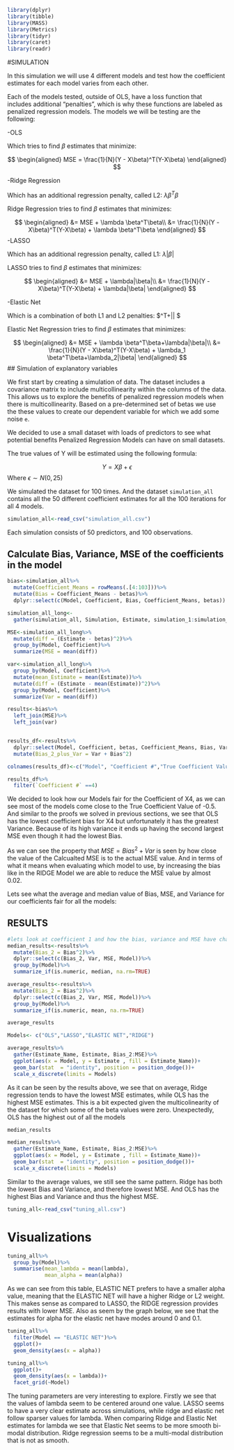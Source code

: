 


```r
library(dplyr)
library(tibble)
library(MASS) 
library(Metrics)
library(tidyr)
library(caret)
library(readr)
```

#SIMULATION

In this simulation we will use 4 different models and test how the coefficient estimates for each model varies from each other. 

Each of the models tested, outside of OLS, have a loss function that includes additional "penalties", which is why these functions are labeled as penalized regression models. The models we will be testing are the following:

-OLS

Which tries to find $\beta$ estimates that minimize:

$$
\begin{aligned}
MSE = \frac{1}{N}(Y - X\beta)^T(Y-X\beta)
\end{aligned}
$$

-Ridge Regression

Which has an additional regression penalty, called L2: $\lambda \beta^T\beta$

Ridge Regression tries to find $\beta$ estimates that minimizes:


$$
\begin{aligned}
&= MSE  +  \lambda \beta^T\beta\\
&= \frac{1}{N}(Y - X\beta)^T(Y-X\beta) + \lambda \beta^T\beta
\end{aligned}
$$
-LASSO

Which has an additional regression penalty, called L1: $\lambda|\beta|$

LASSO tries to find $\beta$ estimates that minimizes:

$$
\begin{aligned}
&= MSE  +  \lambda|\beta|\\
&= \frac{1}{N}(Y - X\beta)^T(Y-X\beta) +  \lambda|\beta|
\end{aligned}
$$

-Elastic Net

Which is a combination of both L1 and L2 penalties: $\lambda \beta^T\beta+\lambda|\beta| $

Elastic Net Regression tries to find $\beta$ estimates that minimizes:

$$
\begin{aligned}
&= MSE  +  \lambda \beta^T\beta+\lambda|\beta|\\
&= \frac{1}{N}(Y - X\beta)^T(Y-X\beta) + \lambda_1 \beta^T\beta+\lambda_2|\beta|
\end{aligned}
$$
## Simulation of explanatory variables

We first start by creating a simulation of data. The dataset includes a covariance matrix to include multicollinearity within the columns of the data. This allows us to explore the benefits of penalized regression models when there is multicollinearity. Based on a pre-determined set of betas we use the these values to create our dependent variable for which we add some noise `e`. 

We decided to use a small dataset with loads of predictors to see what potential benefits Penalized Regression Models can have on  small datasets. 

The true values of Y will be estimated using the following formula:

$$
Y = X\beta + \epsilon 
$$
Where $\epsilon \sim N(0,25)$

We simulated the dataset for 100 times. And the dataset `simulation_all` contains all the 50 different coefficient estimates for all the 100 iterations for all 4 models. 


```r
simulation_all<-read_csv("simulation_all.csv")
```

Each simulation consists of 50 predictors, and 100 observations. 


## Calculate Bias, Variance, MSE of the coefficients in the model

```r
bias<-simulation_all%>%
  mutate(Coefficient_Means = rowMeans(.[4:103]))%>%
  mutate(Bias = Coefficient_Means - betas)%>%
  dplyr::select(c(Model, Coefficient, Bias, Coefficient_Means, betas))

simulation_all_long<-
  gather(simulation_all, Simulation, Estimate, simulation_1:simulation_100)

MSE<-simulation_all_long%>%
  mutate(diff = (Estimate - betas)^2)%>%
  group_by(Model, Coefficient)%>%
  summarize(MSE = mean(diff))

var<-simulation_all_long%>%
  group_by(Model, Coefficient)%>%
  mutate(mean_Estimate = mean(Estimate))%>%
  mutate(diff = (Estimate - mean(Estimate))^2)%>%
  group_by(Model, Coefficient)%>%
  summarize(Var = mean(diff))

results<-bias%>%
  left_join(MSE)%>%
  left_join(var)


results_df<-results%>%
  dplyr::select(Model, Coefficient, betas, Coefficient_Means, Bias, Var, MSE)%>%
  mutate(Bias_2_plus_Var = Var + Bias^2)

colnames(results_df)<-c("Model", "Coefficient #","True Coefficient Values", "Estimation Mean", "Bias","Var", "MSE", "Calculated MSE")

results_df%>%
  filter(`Coefficient #` ==4)
```

We decided to look how our Models fair for the Coefficient of X4, as we can see most of the models come close to the True Coefficient Value of -0.5. And similar to the proofs we solved in previous sections, we see that OLS has the lowest coefficient bias for X4 but unfortunately it has the greatest Variance. Because of its high variance it ends up having the second largest MSE even though it had the lowest Bias. 

As we can see the property that $MSE = Bias^2 + Var$ is seen by how close the value of the Calcualted MSE is to the actual MSE value. And in terms of what it means when evaluating which model to use, by increasing the bias like in the RIDGE Model we are able to reduce the MSE value by almost 0.02. 



Lets see what the average and median value of Bias, MSE, and Variance for our coefficients fair for all the models:

## RESULTS

```r
#lets look at coefficient 1 and how the bias, variance and MSE have changed
median_results<-results%>%
  mutate(Bias_2 = Bias^2)%>%
  dplyr::select(c(Bias_2, Var, MSE, Model))%>%
  group_by(Model)%>%
  summarize_if(is.numeric, median, na.rm=TRUE)

average_results<-results%>%
  mutate(Bias_2 = Bias^2)%>%
  dplyr::select(c(Bias_2, Var, MSE, Model))%>%
  group_by(Model)%>%
  summarize_if(is.numeric, mean, na.rm=TRUE)

```

```r
average_results
```


```r
Models<- c("OLS","LASSO","ELASTIC NET","RIDGE")

average_results%>%
  gather(Estimate_Name, Estimate, Bias_2:MSE)%>%
  ggplot(aes(x = Model, y = Estimate , fill = Estimate_Name))+
  geom_bar(stat  = "identity", position = position_dodge())+
  scale_x_discrete(limits = Models)
```

As it can be seen by the results above, we see that on average, Ridge regression tends to have the lowest MSE estimates, while OLS has the highest MSE estimates. This is a bit expected given the multicolinearity of the dataset for which some of the beta values were zero. Unexpectedly, OLS has the highest out of all the models

```r
median_results
```


```r
median_results%>%
  gather(Estimate_Name, Estimate, Bias_2:MSE)%>%
  ggplot(aes(x = Model, y = Estimate , fill = Estimate_Name))+
  geom_bar(stat  = "identity", position = position_dodge())+
  scale_x_discrete(limits = Models)
```

Similar to the average values, we still see the same pattern. Ridge has both the lowest Bias and Variance, and therefore lowest MSE. And OLS has the highest Bias and Variance and thus the highest MSE. 


```r
tuning_all<-read_csv("tuning_all.csv")
```


# Visualizations

```r
tuning_all%>%
  group_by(Model)%>%
  summarise(mean_lambda = mean(lambda),
            mean_alpha = mean(alpha))
```

As we can see from this table, ELASTIC NET prefers to have a smaller alpha value, meaning that the ELASTIC NET will have a higher Ridge or L2 weight. This makes sense as compared to LASSO, the RIDGE regression provides results with lower MSE. Also as seem by the graph below, we see that the estimates for alpha for the elastic net have modes around 0 and 0.1. 


```r
tuning_all%>%
  filter(Model == "ELASTIC NET")%>%
  ggplot()+
  geom_density(aes(x = alpha))
```


```r
tuning_all%>%
  ggplot()+
  geom_density(aes(x = lambda))+
  facet_grid(~Model)
```

The tuning parameters are very interesting to explore. Firstly we see that the values of lambda seem to be centered around one value. LASSO seems to have a very clear estimate across simulations, while ridge and elastic net follow sparser values for lambda. When comparing Ridge and Elastic Net estimates for lambda we see that Elastic Net seems to be more smooth bi-modal distribution. Ridge regression seems to be a multi-modal distribution that is not as smooth. 

















